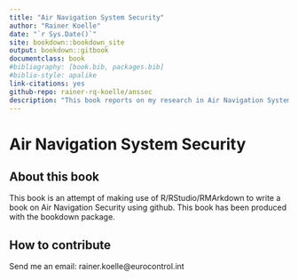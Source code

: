 ```yaml
--- 
title: "Air Navigation System Security"
author: "Rainer Koelle"
date: "`r Sys.Date()`"
site: bookdown::bookdown_site
output: bookdown::gitbook
documentclass: book
#bibliography: [book.bib, packages.bib]
#biblio-style: apalike
link-citations: yes
github-repo: rainer-rq-koelle/anssec
description: "This book reports on my research in Air Navigation System Security. I address various isses based on my experience in this field."
---
```


# Air Navigation System Security

## About this book

This book is an attempt of making use of R/RStudio/RMArkdown to write a book on Air Navigation Security using github.
This book has been produced with the bookdown package.

## How to contribute

Send me an email: rainer.koelle@eurocontrol.int
